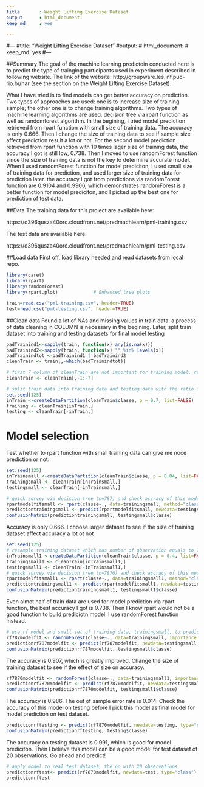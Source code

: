 ```yaml
---
title       : Weight Lifting Exercise Dataset
output      : html_document:
keep_md     : yes

---
```

#---
#title: "Weight Lifting Exercise Dataset"
#output:
#  html_document:
#    keep_md: yes
#---


##Summary 
The goal of the machine learning predictoin conducted here is to predict the type of trainging participants used in experiment described in following website. The link of the website: http://groupware.les.inf.puc-rio.br/har (see the section on the Weight Lifting Exercise Dataset). 

What I have tried is to find models can get better accuracy on prediction. Two types of approaches are used: one is to increase size of training sample; the other one is to change training algorithms. Two types of machine learning algorithms are used: decision tree via rpart function as well as randomforest algorithm.
In the begining, I tried model prediction retrieved from rpart function with small size of training data. The accuracy is only 0.666. Then I change the size of training data to see if sample size affect prediction result a lot or not. For the second model prediction retrieved from rpart function with 10 times lager size of training data, the accuracy I got is still low, 0.738. Then I moved to use randomForest function since the size of training data is not the key to determine accurate model. When I used randomForest function for model prediciton, I used small size of training data for prediction, and used larger size of training data for prediction later. the accuracy I got from predictions via randomForest function are 0.9104 and 0.9906, which demonstrates randomForest is a better function for model prediciton, and I picked up the best one for prediction of test data.



##Data 
The training data for this project are available here: 

https://d396qusza40orc.cloudfront.net/predmachlearn/pml-training.csv

The test data are available here: 

https://d396qusza40orc.cloudfront.net/predmachlearn/pml-testing.csv


##Load data
First off, load library needed and read datasets from local repo.

```r
library(caret)
library(rpart)
library(randomForest)
library(rpart.plot)            	# Enhanced tree plots

train=read.csv("pml-training.csv", header=TRUE)
test=read.csv("pml-testing.csv", header=TRUE)
```

##Clean data
Found a lot of NAs and missing values in train data. a process of data cleaning in COLUMN is necessary in the begining. Later, split train dataset into training  and testing datasets for final model testing
```r
badTrainind1<-sapply(train, function(x) any(is.na(x)))
badTrainind2<-sapply(train, function(x) "" %in% levels(x))
badTrainindtot <-badTrainind1 | badTrainind2
cleanTrain <- train[,-which(badTrainindtot)]

# first 7 column of cleanTrain are not important for training model. remove them
cleanTrain <- cleanTrain[,-1:-7]

# split train data into training data and testing data with the ratio of 70/30
set.seed(125)
inTrain <-createDataPartition(cleanTrain$classe, p = 0.7, list=FALSE)
training <- cleanTrain[inTrain,]
testing <- cleanTrain[-inTrain,]
```

# Model selection
Test whether to rpart function with small training data can give me noce prediction or not.
```r
set.seed(125)
inTrainsmall <-createDataPartition(cleanTrain$classe, p = 0.04, list=FALSE)
trainingsmall <- cleanTrain[inTrainsmall,]
testingsmall <- cleanTrain[-inTrainsmall,]

# quick survey via decision tree (n=787) and check accracy of this model
rpartmodelfitsmall <- rpart(classe~., data=trainingsmall, method="class")
predictiontrainingsmall <- predict(rpartmodelfitsmall, newdata=testingsmall, type="class")
confusionMatrix(predictiontrainingsmall, testingsmall$classe)
```

Accuracy is only 0.666. I choose larger dataset to see if the size of training dataset affect accuracy a lot ot not

```r
set.seed(125)
# resample training dataset which has number of observation equals to 7870, and use rpart to create model
inTrainsmall1 <-createDataPartition(cleanTrain$classe, p = 0.4, list=FALSE)
trainingsmall1 <- cleanTrain[inTrainsmall1,]
testingsmall1 <- cleanTrain[-inTrainsmall1,]
# quick survey via decision tree (n=7870) and check accracy of this model
rpartmodelfitsmall1 <- rpart(classe~., data=trainingsmall1, method="class")
predictiontrainingsmall1 <- predict(rpartmodelfitsmall1, newdata=testingsmall1, type="class")
confusionMatrix(predictiontrainingsmall1, testingsmall1$classe)
```

Even almot half of train data are used for model prediction via rpart function, the best accuracy I got is 0.738. Then I know rpart would not be a good function to build prediciotn model. I use randomForest function instead.

```r
# use rf model and small set of training data, trainingsmall, to predict model
rf787modelfit <- randomForest(classe~., data=trainingsmall, importance = FALSE)
predictionrf787modelfit <- predict(rf787modelfit, newdata=testingsmall, type="class")
confusionMatrix(predictionrf787modelfit, testingsmall$classe)
```

The accuracy is 0.907, which is greatly improved. Change the size of training dataset to see if the effect of size on accuracy.

```r
rf7870modelfit <- randomForest(classe~., data=trainingsmall1, importance = FALSE)
predictionrf7870modelfit <- predict(rf7870modelfit, newdata=testingsmall1, type="class")
confusionMatrix(predictionrf7870modelfit, testingsmall1$classe)
```
The accuracy is 0.986. The out of sample error rate is 0.014. Check the accuracy of this model on testing before I pick this model as final model for model prediction on test dataset. 

```r
predictionrftesting <- predict(rf7870modelfit, newdata=testing, type="class")
confusionMatrix(predictionrftesting, testing$classe)
```
The accuracy on testing dataset is 0.991, which is good for model prediciton. Then I believe this model can be a good model for test dataset of 20 observations. Go ahead and predict!

```r
# apply model to real test dataset, the on with 20 observations
predictionrftest<- predict(rf7870modelfit, newdata=test, type="class")
predictionrftest
```

